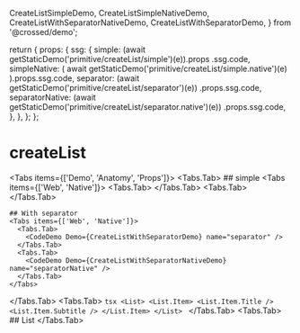   CreateListSimpleDemo,
  CreateListSimpleNativeDemo,
  CreateListWithSeparatorNativeDemo,
  CreateListWithSeparatorDemo,
} from '@crossed/demo';

  return {
    props: {
      ssg: {
        simple: (await getStaticDemo('primitive/createList/simple')(e)).props
          .ssg.code,
        simpleNative: (
          await getStaticDemo('primitive/createList/simple.native')(e)
        ).props.ssg.code,
        separator: (await getStaticDemo('primitive/createList/separator')(e))
          .props.ssg.code,
        separatorNative: (await getStaticDemo('primitive/createList/separator.native')(e))
          .props.ssg.code,
      },
    },
  };
};

# createList

<Tabs items={['Demo', 'Anatomy', 'Props']}>
  <Tabs.Tab>
    ## simple
    <Tabs items={['Web', 'Native']}>
      <Tabs.Tab>
        <CodeDemo Demo={CreateListSimpleDemo} name="simple" />
      </Tabs.Tab>
      <Tabs.Tab>
        <CodeDemo Demo={CreateListSimpleNativeDemo} name="simpleNative" />
      </Tabs.Tab>
    </Tabs>

    ## With separator
    <Tabs items={['Web', 'Native']}>
      <Tabs.Tab>
        <CodeDemo Demo={CreateListWithSeparatorDemo} name="separator" />
      </Tabs.Tab>
      <Tabs.Tab>
        <CodeDemo Demo={CreateListWithSeparatorNativeDemo} name="separatorNative" />
      </Tabs.Tab>
    </Tabs>

  </Tabs.Tab>
  <Tabs.Tab>
    ```tsx
    <List>
      <List.Item>
        <List.Item.Title />
        <List.Item.Subtitle />
      </List.Item>
    </List>
    ```
  </Tabs.Tab>
  <Tabs.Tab>
    ## List
    <Table props={[]} />
  </Tabs.Tab>
</Tabs>
